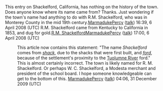 <article id="7574050" title=Talk:Shackelford, California>
	<talkpage id="7574050" title="Talk:Shackelford, California">
This entry on Shackelford, California, has nothing on the history of the town. Does anyone know where its name came from? Thanks. Just wondering if the town's name had anything to do with R.M. Shackelford, who was in Monterey County in the mid 19th century.[[User:MarmadukePercy|MarmadukePercy]] ([[User talk:MarmadukePercy|talk]]) 16:39, 6 April 2008 (UTC) R.M. Shackelford came from Kentucky to California in 1853, and dug for gold.[http://ca-files.biofiles.us/Storke374-385.htm R.M. Shackelford][[User:MarmadukePercy|MarmadukePercy]] ([[User talk:MarmadukePercy|talk]]) 17:00, 6 April 2008 (UTC)
:This article now contains this statement: &quot;The name ''Shackelford'' comes from ''[[shack]]'', due to the shacks that were first built, and ''[[ford]]'', because of the settlement's proximity to the [[Tuolumne River]] ford.&quot; This is almost certainly incorrect. The town is likely named for R. M. Shackelford. Or perhaps W. C. Shackelford, a Modesta merchant and president of the school board. I hope someone knowledgeable can get to the bottom of this. [[User:MarmadukePercy|MarmadukePercy]] ([[User talk:MarmadukePercy|talk]]) 04:06, 31 December 2009 (UTC)

{{WikiProject California}}
	</talkpage>
</article>
